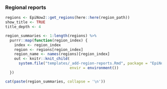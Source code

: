 ### Regional reports 


```r
regions <- EpiNow2::get_regions(here::here(region_path))
show_title <- TRUE
title_depth <- 4

region_summaries <- 1:length(regions) %>% 
  purrr::map(function(region_index) {
    index <- region_index
    region <- regions[region_index]
    region_name <- names(regions)[region_index]
    out <- knitr::knit_child(
      system.file("templates/_add-region-reports.Rmd", package = "EpiNow2"),
                             envir = environment()) 
  })
```


```r
cat(paste(region_summaries, collapse = '\n'))
```
